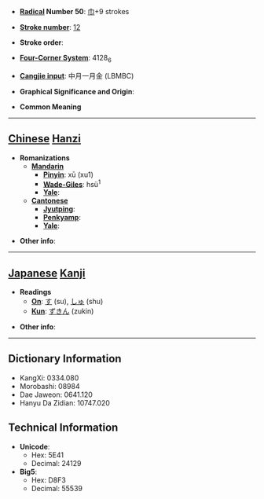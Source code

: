 * '''[[Wiktionary:Chinese radical index| Radical]] Number 50''': [[Wiktionary:Chinese radical index 巾|巾]]+9 strokes

* '''[[Wiktionary:Chinese total strokes index|Stroke number]]''': [[Wiktionary:Chinese total strokes index 12|12]]

* '''Stroke order''': 

* '''[[Wiktionary:Chinese four corner index|Four-Corner System]]''': 4128<sub>6</sub>

* '''[[Wiktionary:Chinese Cangjie index|Cangjie input]]''': 中月一月金 (LBMBC)

* '''Graphical Significance and Origin''': 

* '''Common Meaning'''

----

== [[Chinese]] [[Hanzi]] ==

* '''Romanizations'''
** '''[[Mandarin]]'''
*** '''[[Pinyin]]''': xū (xu1)
*** '''[[Wade-Giles]]''': hsü<sup>1</sup>
*** '''[[Yale]]''': 
** '''[[Cantonese]]'''
*** '''[[Jyutping]]''':
*** '''[[Penkyamp]]''': 
*** '''[[Yale]]''': 

* '''Other info''': 

----

== [[Japanese]] [[Kanji]] ==

* '''Readings'''
** '''[[On]]''': [[す]] (su), [[しゅ]] (shu)
** '''[[Kun]]''': [[ずきん]] (zukin)

* '''Other info''':  

----

== Dictionary Information ==

* KangXi: 0334.080
* Morobashi: 08984
* Dae Jaweon: 0641.120
* Hanyu Da Zidian: 10747.020

== Technical Information ==

* '''Unicode''':
** Hex: 5E41
** Decimal: 24129
* '''Big5''':
** Hex: D8F3
** Decimal: 55539